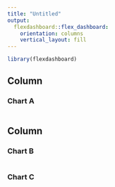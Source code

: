 ```yaml
---
title: "Untitled"
output: 
  flexdashboard::flex_dashboard:
    orientation: columns
    vertical_layout: fill
---
```


```r
library(flexdashboard)
```

Column {data-width=650}
-----------------------------------------------------------------------

### Chart A

```r

```

Column {data-width=350}
-----------------------------------------------------------------------

### Chart B

```r

```

### Chart C

```r

```

